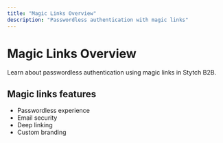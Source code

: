```yaml
---
title: "Magic Links Overview"
description: "Passwordless authentication with magic links"
---
```


# Magic Links Overview

Learn about passwordless authentication using magic links in Stytch B2B.

## Magic links features
- Passwordless experience
- Email security
- Deep linking
- Custom branding
